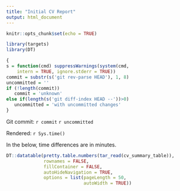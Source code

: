 ```yaml
---
title: "Initial CV Report"
output: html_document
---
```


```r
knitr::opts_chunk$set(echo = TRUE)
```

```r
library(targets)
library(DT)
```

```r
{
s = function(cmd) suppressWarnings(system(cmd,
    intern = TRUE, ignore.stderr = TRUE))
commit = substr(s('git rev-parse HEAD'), 1, 8)
uncommitted = ''
if (!length(commit))
   commit = 'unknown'
else if(length(s('git diff-index HEAD --'))>0)
   uncommitted = 'with uncommitted changes'
}
```

Git commit: `r commit` `r uncommitted`

Rendered: `r Sys.time()`

In the below, time differences are in minutes.

```r
DT::datatable(pretty.table.numbers(tar_read(cv_summary_table)),
              rownames = FALSE,
              fillContainer = FALSE,
              autoHideNavigation = TRUE,
              options = list(pageLength = 50,
                             autoWidth = TRUE))
```
